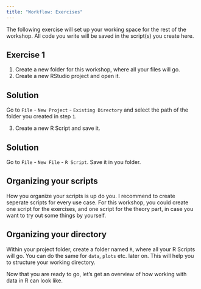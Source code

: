 ```yaml
---
title: "Workflow: Exercises"
---
```


The following exercise will set up your working space for the rest of the workshop. All code you write will be saved in the script(s) you create here.  


## Exercise 1

1.  Create a new folder for this workshop, where all your files will go.
2.  Create a new RStudio project and open it.

::: {.callout-caution collapse="true"}
## Solution

Go to `File` - `New Project` - `Existing Directory` and select the path of the folder you created in step `1`.
:::

3.  Create a new R Script and save it.

::: {.callout-caution collapse="true"}
## Solution

Go to `File` - `New File` - `R Script`. Save it in you folder.
:::

::: callout-tip
## Organizing your scripts
How you organize your scripts is up do you. I recommend to create seperate scripts for every use case. For this workshop, you could create one script for the exercises, and one script for the theory part, in case you want to try out some things by yourself. 
:::

::: callout-tip
## Organizing your directory
Within your project folder, create a folder named `R`, where all your R Scripts will go. You can do the same for `data`, `plots` etc. later on. This will help you to structure your working directory.
:::

Now that you are ready to go, let's get an overview of how working with data in R can look like. 
